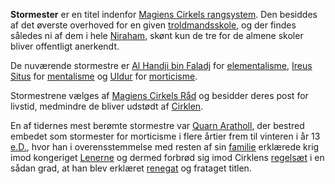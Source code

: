 {{title:Stormester (verdslig)}}
{{author:Laura Holmegaard}}
{{timestamp:2014-09-21T15:40:30Z}}
{{copyright:Stormester (verdslig)}}
'''Stormester''' er en titel indenfor [[Magiens Cirkels rangsystem]]. Den besiddes af det øverste overhoved for en given [[troldmandsskole]], og der findes således ni af dem i hele [[Niraham]], skønt kun de tre for de almene skoler bliver offentligt anerkendt.

De nuværende stormestre er [[Al Handji bin Faladj]] for [[elementalisme]], [[Ireus Situs]] for [[mentalisme]] og [[Uldur]] for [[morticisme]].

Stormestrene vælges af [[Magiens Cirkels Råd]] og besidder deres post for livstid, medmindre de bliver udstødt af [[Cirklen]].

En af tidernes mest berømte stormestre var [[Quarn Aratholl]], der bestred embedet som stormester for morticisme i flere årtier frem til vinteren i år 13 [[e.D.]], hvor han i overensstemmelse med resten af sin [[Aratholl|familie]] erklærede krig imod kongeriget [[Lenerne]] og dermed forbrød sig imod Cirklens [[Magiens Cirkels vedtægter|regelsæt]] i en sådan grad, at han blev erklæret [[renegat]] og frataget titlen.